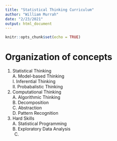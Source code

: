 ```yaml
---
title: "Statistical Thinking Curriculum"
author: "William Murrah"
date: "2/23/2021"
output: html_document
---
```


```r
knitr::opts_chunk$set(echo = TRUE)
```

# Organization of concepts

1. Statistical Thinking  
    A. Model-based Thinking  
        I. Inferential Thinking  
        II. Probabalistic Thinking  
2. Computational Thinking  
    A. Algorithmic Thinking  
    B. Decomposition  
    C. Abstraction  
    D. Pattern Recognition  
3. Hard Skills  
    A. Statistical Programming  
    B. Exploratory Data Analysis  
    C. 